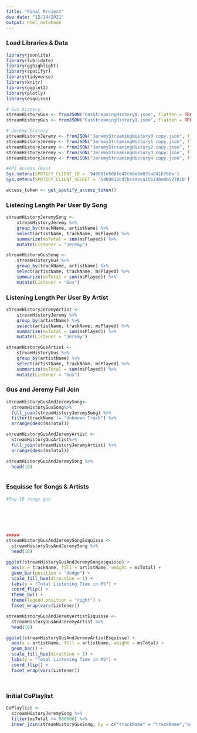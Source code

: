 ```yaml
---
title: "Final Project"
due date: "12/14/2021"
output: html_notebook
---
```


### Load Libraries & Data
```r
library(jsonlite)
library(lubridate)
library(gghighlight)
library(spotifyr)
library(tidyverse)
library(knitr)
library(ggplot2)
library(plotly)
library(esquisse)

# Gus history
streamHistoryGus <- fromJSON("GusStreamingHistory0.json", flatten = TRUE)
streamHistoryGus <- fromJSON("GusStreamingHistory1.json", flatten = TRUE)

# Jeremy history
streamHistoryJeremy <- fromJSON("JeremyStreamingHistory0 copy.json", flatten = TRUE)
streamHistoryJeremy <- fromJSON("JeremyStreamingHistory1 copy.json", flatten = TRUE)
streamHistoryJeremy <- fromJSON("JeremyStreamingHistory2 copy.json", flatten = TRUE)
streamHistoryJeremy <- fromJSON("JeremyStreamingHistory3 copy.json", flatten = TRUE)
streamHistoryJeremy <- fromJSON("JeremyStreamingHistory4 copy.json", flatten = TRUE)

#API Access (Gus)
Sys.setenv(SPOTIFY_CLIENT_ID = '949891eb08fe47cb8e6e031a841b76ba')
Sys.setenv(SPOTIFY_CLIENT_SECRET = '54b9813cd7bc40eca15514be0b52701b')

access_token <- get_spotify_access_token()
```



### Listening Length Per User By Song
```r
streamHistoryJeremySong <- 
    streamHistoryJeremy %>%
    group_by(trackName, artistName) %>%
    select(artistName, trackName, msPlayed) %>%
    summarize(msTotal = sum(msPlayed)) %>%
    mutate(Listener = "Jeremy")

streamHistoryGusSong <- 
    streamHistoryGus %>%
    group_by(trackName, artistName) %>%
    select(artistName, trackName, msPlayed) %>%
    summarize(msTotal = sum(msPlayed)) %>%
    mutate(Listener = "Gus")

```

### Listening Length Per User By Artist
```r
streamHistoryJeremyArtist <- 
    streamHistoryJeremy %>%
    group_by(artistName) %>%
    select(artistName, trackName, msPlayed) %>%
    summarize(msTotal = sum(msPlayed)) %>%
    mutate(Listener = "Jeremy")

streamHistoryGusArtist <- 
    streamHistoryGus %>%
    group_by(artistName) %>%
    select(artistName, trackName, msPlayed) %>%
    summarize(msTotal = sum(msPlayed)) %>%
    mutate(Listener = "Gus")

```

### Gus and Jeremy Full Join
```r
streamHistoryGusAndJeremySong<-
  streamHistoryGusSong%>%
  full_join(streamHistoryJeremySong) %>%
  filter(trackName != "Unknown Track") %>%
  arrange(desc(msTotal))

streamHistoryGusAndJeremyArtist <-
  streamHistoryGusArtist%>%
  full_join(streamHistoryJeremyArtist) %>%
  arrange(desc(msTotal))

streamHistoryGusAndJeremySong %>%
  head(10)



```

### Esquisse for Songs & Artists
```r

#Top 10 songs gus






#####
streamHistoryGusAndJeremySongEsquisse <-
  streamHistoryGusAndJeremySong %>%
  head(10)

ggplot(streamHistoryGusAndJeremySongesquisse) +
  aes(x = trackName, fill = artistName, weight = msTotal) +
  geom_bar(position = "dodge") +
  scale_fill_hue(direction = 1) +
  labs(y = "Total Listening Time in MS") +
  coord_flip() +
  theme_bw() +
  theme(legend.position = "right") +
  facet_wrap(vars(Listener))

streamHistoryGusAndJeremyArtistEsquisse <-
  streamHistoryGusAndJeremyArtist %>%
  head(10)

ggplot(streamHistoryGusAndJeremyArtistEsquisse) +
  aes(x = artistName, fill = artistName, weight = msTotal) +
  geom_bar() +
  scale_fill_hue(direction = 1) +
  labs(y = "Total Listening Time in MS") +
  coord_flip() +
  facet_wrap(vars(Listener))




```

### Initial CoPlaylist
```r
CoPlaylist <-
  streamHistoryJeremySong %>%
  filter(msTotal <= 600000) %>%
  inner_join(streamHistoryGusSong, by = c("trackName" = "trackName","artistName" = "artistName")) 
  
```


